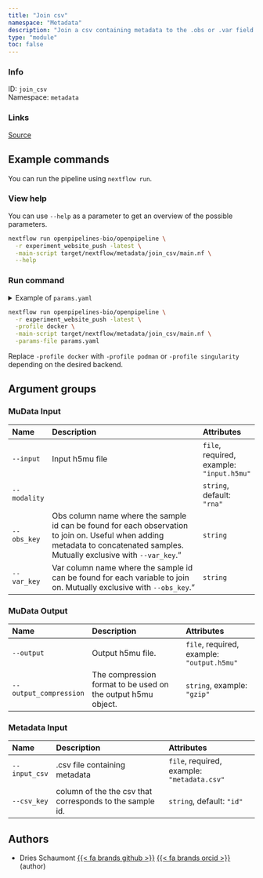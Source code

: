 ```yaml
---
title: "Join csv"
namespace: "Metadata"
description: "Join a csv containing metadata to the .obs or .var field of a mudata file."
type: "module"
toc: false
---
```


::: {.column-margin}

### Info

ID: `join_csv`  
Namespace: `metadata`

### Links
[Source](https://github.com/openpipelines-bio/openpipeline/blob/experiment_website_push/src/metadata/join_csv){.btn-action .btn-sm .btn-info .btn role="button"}

:::



## Example commands

You can run the pipeline using `nextflow run`.

### View help

You can use `--help` as a parameter to get an overview of the possible parameters.

```bash
nextflow run openpipelines-bio/openpipeline \
  -r experiment_website_push -latest \
  -main-script target/nextflow/metadata/join_csv/main.nf \
  --help
```

### Run command

<details>
<summary>Example of `params.yaml`</summary>
```yaml

```
</details>

```bash
nextflow run openpipelines-bio/openpipeline \
  -r experiment_website_push -latest \
  -profile docker \
  -main-script target/nextflow/metadata/join_csv/main.nf \
  -params-file params.yaml
```

:::{.callout-note}
Replace `-profile docker` with `-profile podman` or `-profile singularity` depending on the desired backend.
:::

## Argument groups

### MuData Input

|Name         |Description                                                                                                                                                                  |Attributes                                |
|:------------|:----------------------------------------------------------------------------------------------------------------------------------------------------------------------------|:-----------------------------------------|
|`--input`    |Input h5mu file                                                                                                                                                              |`file`, required, example: `"input.h5mu"` |
|`--modality` |                                                                                                                                                                             |`string`, default: `"rna"`                |
|`--obs_key`  |Obs column name where the sample id can be found for each observation to join on. Useful when adding metadata to concatenated samples. Mutually exclusive with `--var_key`." |`string`                                  |
|`--var_key`  |Var column name where the sample id can be found for each variable to join on. Mutually exclusive with `--obs_key`."                                                         |`string`                                  |


### MuData Output

|Name                   |Description                                                  |Attributes                                 |
|:----------------------|:------------------------------------------------------------|:------------------------------------------|
|`--output`             |Output h5mu file.                                            |`file`, required, example: `"output.h5mu"` |
|`--output_compression` |The compression format to be used on the output h5mu object. |`string`, example: `"gzip"`                |


### Metadata Input

|Name          |Description                                              |Attributes                                  |
|:-------------|:--------------------------------------------------------|:-------------------------------------------|
|`--input_csv` |.csv file containing metadata                            |`file`, required, example: `"metadata.csv"` |
|`--csv_key`   |column of the the csv that corresponds to the sample id. |`string`, default: `"id"`                   |

## Authors

  * Dries Schaumont [{{< fa brands github >}}](https://github.com/DriesSchaumont) [{{< fa brands orcid >}}](https://orcid.org/0000-0002-4389-0440) (author)
